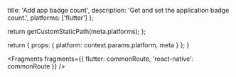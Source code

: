 
  title: 'Add app badge count',
  description: 'Get and set the application badge count.',
  platforms: ['flutter']
};

  return getCustomStaticPath(meta.platforms);
};

  return {
    props: {
      platform: context.params.platform,
      meta
    }
  };
}


<Fragments fragments={{ flutter: commonRoute, 'react-native': commonRoute }} />
